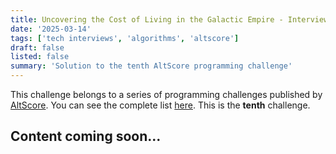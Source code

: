 ```yaml
---
title: Uncovering the Cost of Living in the Galactic Empire - Interview challenge solution
date: '2025-03-14'
tags: ['tech interviews', 'algorithms', 'altscore']
draft: false
listed: false
summary: 'Solution to the tenth AltScore programming challenge'
---
```


This challenge belongs to a series of programming challenges published by [AltScore](https://www.altscore.ai/).
You can see the complete list [here](/blog/altscore-makers-challenge/0-reto-altscore). This is the **tenth** challenge.

## Content coming soon... 